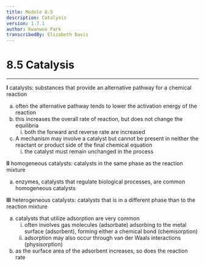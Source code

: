 ```yaml
---
title: Module 8.5
description: Catalysis
version: 1.7.1
author: Kwanwoo Park
transcribedBy: Elizabeth Davis
---
```


# 8.5 Catalysis

---

**I** catalysts: substances that provide an alternative pathway for a chemical reaction

<ol type="a">
  <li>
    often the alternative pathway tends to lower the activation energy of the reaction
  </li>
  <li>
    this increases the overall rate of reaction, but does not change the equilibria
    <ol type="i">
      <li>
        both the forward and reverse rate are increased
      </li>
    </ol>
  </li>
  <li>
    A mechanism may involve a catalyst but cannot be present in neither the reactant or
    product side of the final chemical equation
    <ol type="i">
      <li>
        the catalyst must remain unchanged in the process
      </li>
    </ol>
  </li>
</ol>

**II** homogeneous catalysts: catalysts in the same phase as the reaction mixture

<ol type="a">
  <li>
    enzymes, catalysts that regulate biological processes, are common homogeneous catalysts
  </li>
</ol>

**III** heterogeneous catalysts: catalysts that is in a different phase than to the reaction mixture

<ol type="a">
  <li>
    catalysts that utilize adsorption are very common
    <ol type="i">
      <li>
        often involves gas molecules (adsorbate) adsorbing to the metal surface
        (adsorbent), forming either a chemical bond (chemisorption)
      </li>
      <li>
        adsorption may also occur through van der Waals interactions (physisorption)
      </li>
    </ol>
  </li>
  <li>
    as the surface area of the adsorbent increases, so does the reaction rate
  </li>
</ol>